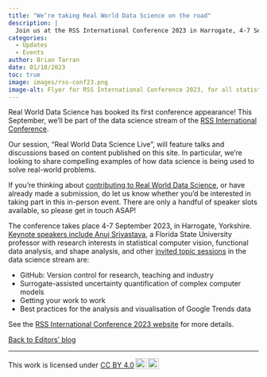 ```yaml
---
title: "We’re taking Real World Data Science on the road"
description: |
  Join us at the RSS International Conference 2023 in Harrogate, 4-7 September.  
categories:
  - Updates
  - Events
author: Brian Tarran
date: 01/18/2023
toc: true
image: images/rss-conf23.png
image-alt: Flyer for RSS International Conference 2023, for all statisticians and data scientists. Taking place in Harrogate, 4-7 September 2023. 
---
```

Real World Data Science has booked its first conference appearance! This September, we’ll be part of the data science stream of the [RSS International Conference](https://rss.org.uk/training-events/conference-2023/).

Our session, “Real World Data Science Live”, will feature talks and discussions based on content published on this site. In particular, we’re looking to share compelling examples of how data science is being used to solve real-world problems. 

If you’re thinking about [contributing to Real World Data Science](https://realworlddatascience.net/contributor-docs/call-for-contributions.html), or have already made a submission, do let us know whether you’d be interested in taking part in this in-person event. There are only a handful of speaker slots available, so please get in touch ASAP!

The conference takes place 4-7 September 2023, in Harrogate, Yorkshire. [Keynote speakers include Anuj Srivastava](https://rss.org.uk/news-publication/news-publications/2023/general-news/first-keynote-speaker-announced-for-rss-2023-confe/), a Florida State University professor with research interests in statistical computer vision, functional data analysis, and shape analysis, and other [invited topic sessions](https://rss.org.uk/training-events/conference-2023/invited-session-topics/) in the data science stream are:

*	GitHub: Version control for research, teaching and industry
*	Surrogate-assisted uncertainty quantification of complex computer models 
*	Getting your work to work
*	Best practices for the analysis and visualisation of Google Trends data

See the [RSS International Conference 2023 website](https://rss.org.uk/training-events/conference-2023/) for more details.

::: {.article-btn}
[Back to Editors' blog](/news-and-views/editors-blog/index.qmd)
:::

---
<p xmlns:cc="http://creativecommons.org/ns#" >This work is licensed under <a href="http://creativecommons.org/licenses/by/4.0/?ref=chooser-v1" target="_blank" rel="license noopener noreferrer" style="display:inline-block;">CC BY 4.0<img style="height:22px!important;margin-left:3px;vertical-align:text-bottom;" src="https://mirrors.creativecommons.org/presskit/icons/cc.svg?ref=chooser-v1"><img style="height:22px!important;margin-left:3px;vertical-align:text-bottom;" src="https://mirrors.creativecommons.org/presskit/icons/by.svg?ref=chooser-v1"></a></p>